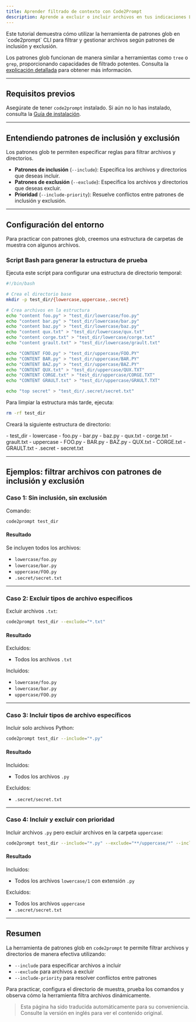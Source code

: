 ```yaml
---
title: Aprender filtrado de contexto con Code2Prompt
description: Aprende a excluir o incluir archivos en tus indicaciones LLM utilizando opciones de filtrado potentes.
---
```



<Card title="Resumen del tutorial">
  Este tutorial demuestra cómo utilizar la herramienta de patrones glob en
  `code2prompt` CLI para filtrar y gestionar archivos según patrones de
  inclusión y exclusión.
</Card>

Los patrones glob funcionan de manera similar a herramientas como `tree` o `grep`,
proporcionando capacidades de filtrado potentes. Consulta la [explicación detallada](/docs/explanations/glob_patterns) para obtener más información.

---

## Requisitos previos

Asegúrate de tener `code2prompt` instalado. Si aún no lo has instalado, consulta la [Guía de instalación](/docs/how_to/install).

---

## Entendiendo patrones de inclusión y exclusión

Los patrones glob te permiten especificar reglas para filtrar archivos y directorios.

- **Patrones de inclusión** (`--include`): Especifica los archivos y directorios que deseas incluir.
- **Patrones de exclusión** (`--exclude`): Especifica los archivos y directorios que deseas excluir.
- **Prioridad** (`--include-priority`): Resuelve conflictos entre patrones de inclusión y exclusión.

---

## Configuración del entorno

Para practicar con patrones glob, creemos una estructura de carpetas de muestra con algunos archivos.

### Script Bash para generar la estructura de prueba

Ejecuta este script para configurar una estructura de directorio temporal:

```bash
#!/bin/bash

# Crea el directorio base
mkdir -p test_dir/{lowercase,uppercase,.secret}

# Crea archivos en la estructura
echo "content foo.py" > "test_dir/lowercase/foo.py"
echo "content bar.py" > "test_dir/lowercase/bar.py"
echo "content baz.py" > "test_dir/lowercase/baz.py"
echo "content qux.txt" > "test_dir/lowercase/qux.txt"
echo "content corge.txt" > "test_dir/lowercase/corge.txt"
echo "content grault.txt" > "test_dir/lowercase/grault.txt"

echo "CONTENT FOO.py" > "test_dir/uppercase/FOO.PY"
echo "CONTENT BAR.py" > "test_dir/uppercase/BAR.PY"
echo "CONTENT BAZ.py" > "test_dir/uppercase/BAZ.PY"
echo "CONTENT QUX.txt" > "test_dir/uppercase/QUX.TXT"
echo "CONTENT CORGE.txt" > "test_dir/uppercase/CORGE.TXT"
echo "CONTENT GRAULT.txt" > "test_dir/uppercase/GRAULT.TXT"

echo "top secret" > "test_dir/.secret/secret.txt"
```

Para limpiar la estructura más tarde, ejecuta:

```bash
rm -rf test_dir
```

Creará la siguiente estructura de directorio:


<FileTree>
- test_dir 
  - lowercase 
    - foo.py 
    - bar.py 
    - baz.py 
    - qux.txt 
    - corge.txt 
    - grault.txt
  - uppercase 
    - FOO.py 
    - BAR.py 
    - BAZ.py 
    - QUX.txt 
    - CORGE.txt 
    - GRAULT.txt 
  - .secret 
    - secret.txt
</FileTree>

---

## Ejemplos: filtrar archivos con patrones de inclusión y exclusión

### Caso 1: Sin inclusión, sin exclusión

Comando:

```bash
code2prompt test_dir
```

#### Resultado

Se incluyen todos los archivos:

- `lowercase/foo.py`
- `lowercase/bar.py`
- `uppercase/FOO.py`
- `.secret/secret.txt`

---

### Caso 2: Excluir tipos de archivo específicos

Excluir archivos `.txt`:

```bash
code2prompt test_dir --exclude="*.txt"
```

#### Resultado

Excluidos:

- Todos los archivos `.txt`

Incluidos:

- `lowercase/foo.py`
- `lowercase/bar.py`
- `uppercase/FOO.py`

---

### Caso 3: Incluir tipos de archivo específicos

Incluir solo archivos Python:

```bash
code2prompt test_dir --include="*.py"
```

#### Resultado

Incluidos:

- Todos los archivos `.py`

Excluidos:

- `.secret/secret.txt`

---

### Caso 4: Incluir y excluir con prioridad

Incluir archivos `.py` pero excluir archivos en la carpeta `uppercase`:

```bash
code2prompt test_dir --include="*.py" --exclude="**/uppercase/*" --include-priority=true
```

#### Resultado

Incluidos:

- Todos los archivos `lowercase/1` con extensión `.py`

Excluidos:

- Todos los archivos `uppercase`
- `.secret/secret.txt`

---

## Resumen

La herramienta de patrones glob en `code2prompt` te permite filtrar archivos y directorios de manera efectiva utilizando:

- `--include` para especificar archivos a incluir
- `--exclude` para archivos a excluir
- `--include-priority` para resolver conflictos entre patrones

Para practicar, configura el directorio de muestra, prueba los comandos y observa cómo la herramienta filtra archivos dinámicamente.

> Esta página ha sido traducida automáticamente para su conveniencia. Consulte la versión en inglés para ver el contenido original.
